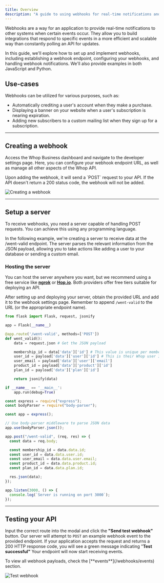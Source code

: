 ```yaml
---
title: Overview
description: "A guide to using webhooks for real-time notifications and integrations"
---
```


Webhooks are a way for an application to provide real-time notifications to other systems when certain events occur. They allow you to build integrations that respond to specific events in a more efficient and scalable way than constantly polling an API for updates.

In this guide, we'll explore how to set up and implement webhooks, including establishing a webhook endpoint, configuring your webhooks, and handling webhook notifications. We'll also provide examples in both JavaScript and Python.

## Use-cases

Webhooks can be utilized for various purposes, such as:

- Automatically crediting a user's account when they make a purchase.
- Displaying a banner on your website when a user's subscription is nearing expiration.
- Adding new subscribers to a custom mailing list when they sign up for a subscription.

---

## Creating a webhook

Access the Whop Business dashboard and navigate to the developer settings page. Here, you can configure your webhook endpoint URL, as well as manage all other aspects of the Whop API.

<Note>
  Upon adding the webhook, it will send a `POST` request to your API. If the API
  doesn't return a 200 status code, the webhook will not be added.
</Note>

![Creating a webhook](https://dev-docs-weld.vercel.app/newwebhook.gif)

---

## Setup a server

To receive webhooks, you need a server capable of handling POST requests. You can achieve this using any programming language.

In the following example, we're creating a server to receive data at the /went-valid endpoint. The server parses the relevant information from the JSON payload, allowing you to take actions like adding a user to your database or sending a custom email.

### Hosting the server

You can host the server anywhere you want, but we recommend using a free service like [**ngrok**](https://ngrok.com/) or [**Hop.io**](https://hop.io/). Both providers offer free tiers suitable for deploying an API.

After setting up and deploying your server, obtain the provided URL and add it to the webhook settings page. Remember to append `/went-valid` to the URL (or the appropriate endpoint name).

<CodeGroup>

```python Flask
from flask import Flask, request, jsonify

app = Flask(__name__)

@app.route('/went-valid', methods=['POST'])
def went_valid():
    data = request.json # Get the JSON payload

    membership_id = data['data']['id'] # This value is unique per membership
    user_id = payload['data']['user']['id'] # This is their Whop user ID
    user_email = payload['data']['user']['email']
    product_id = payload['data']['product']['id']
    plan_id = payload['data']['plan']['id']

    return jsonify(data)

if __name__ == '__main__':
    app.run(debug=True)
```

```javascript Express.js
const express = require("express");
const bodyParser = require("body-parser");

const app = express();

// Use body-parser middleware to parse JSON data
app.use(bodyParser.json());

app.post("/went-valid", (req, res) => {
  const data = req.body;

  const membership_id = data.data.id;
  const user_id = data.data.user.id;
  const user_email = data.data.user.email;
  const product_id = data.data.product.id;
  const plan_id = data.data.plan.id;

  res.json(data);
});

app.listen(3000, () => {
  console.log(`Server is running on port 3000`);
});
```

</CodeGroup>

---

## Testing your API

Input the correct route into the modal and click the **"Send test webhook"** button. Our server will attempt to `POST` an example webhook event to the provided endpoint. If your application accepts the request and returns a 200 HTTP response code, you will see a green message indicating "**Test successful"** Your endpoint will now start receiving events.

<Note>
  To view all webhook payloads, check the [**events**](/webhooks/events)
  section.
</Note>

![Test webhook](https://dev-docs-weld.vercel.app/TestWebhook.gif)
